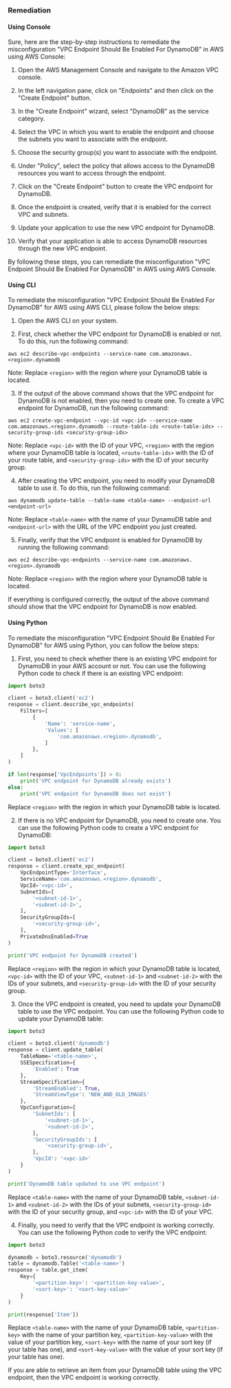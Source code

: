 ### Remediation

#### Using Console

Sure, here are the step-by-step instructions to remediate the misconfiguration "VPC Endpoint Should Be Enabled For DynamoDB" in AWS using AWS Console:

1. Open the AWS Management Console and navigate to the Amazon VPC console.

2. In the left navigation pane, click on "Endpoints" and then click on the "Create Endpoint" button.

3. In the "Create Endpoint" wizard, select "DynamoDB" as the service category.

4. Select the VPC in which you want to enable the endpoint and choose the subnets you want to associate with the endpoint.

5. Choose the security group(s) you want to associate with the endpoint.

6. Under "Policy", select the policy that allows access to the DynamoDB resources you want to access through the endpoint.

7. Click on the "Create Endpoint" button to create the VPC endpoint for DynamoDB.

8. Once the endpoint is created, verify that it is enabled for the correct VPC and subnets.

9. Update your application to use the new VPC endpoint for DynamoDB.

10. Verify that your application is able to access DynamoDB resources through the new VPC endpoint.

By following these steps, you can remediate the misconfiguration "VPC Endpoint Should Be Enabled For DynamoDB" in AWS using AWS Console.

#### Using CLI

To remediate the misconfiguration "VPC Endpoint Should Be Enabled For DynamoDB" for AWS using AWS CLI, please follow the below steps:

1. Open the AWS CLI on your system.

2. First, check whether the VPC endpoint for DynamoDB is enabled or not. To do this, run the following command:

```
aws ec2 describe-vpc-endpoints --service-name com.amazonaws.<region>.dynamodb
```

Note: Replace `<region>` with the region where your DynamoDB table is located.

3. If the output of the above command shows that the VPC endpoint for DynamoDB is not enabled, then you need to create one. To create a VPC endpoint for DynamoDB, run the following command:

```
aws ec2 create-vpc-endpoint --vpc-id <vpc-id> --service-name com.amazonaws.<region>.dynamodb --route-table-ids <route-table-ids> --security-group-ids <security-group-ids>
```

Note: Replace `<vpc-id>` with the ID of your VPC, `<region>` with the region where your DynamoDB table is located, `<route-table-ids>` with the ID of your route table, and `<security-group-ids>` with the ID of your security group.

4. After creating the VPC endpoint, you need to modify your DynamoDB table to use it. To do this, run the following command:

```
aws dynamodb update-table --table-name <table-name> --endpoint-url <endpoint-url>
```

Note: Replace `<table-name>` with the name of your DynamoDB table and `<endpoint-url>` with the URL of the VPC endpoint you just created.

5. Finally, verify that the VPC endpoint is enabled for DynamoDB by running the following command:

```
aws ec2 describe-vpc-endpoints --service-name com.amazonaws.<region>.dynamodb
```

Note: Replace `<region>` with the region where your DynamoDB table is located.

If everything is configured correctly, the output of the above command should show that the VPC endpoint for DynamoDB is now enabled.

#### Using Python

To remediate the misconfiguration "VPC Endpoint Should Be Enabled For DynamoDB" for AWS using Python, you can follow the below steps:

1. First, you need to check whether there is an existing VPC endpoint for DynamoDB in your AWS account or not. You can use the following Python code to check if there is an existing VPC endpoint:

```python
import boto3

client = boto3.client('ec2')
response = client.describe_vpc_endpoints(
    Filters=[
        {
            'Name': 'service-name',
            'Values': [
                'com.amazonaws.<region>.dynamodb',
            ]
        },
    ]
)

if len(response['VpcEndpoints']) > 0:
    print('VPC endpoint for DynamoDB already exists')
else:
    print('VPC endpoint for DynamoDB does not exist')
```

Replace `<region>` with the region in which your DynamoDB table is located.

2. If there is no VPC endpoint for DynamoDB, you need to create one. You can use the following Python code to create a VPC endpoint for DynamoDB:

```python
import boto3

client = boto3.client('ec2')
response = client.create_vpc_endpoint(
    VpcEndpointType='Interface',
    ServiceName='com.amazonaws.<region>.dynamodb',
    VpcId='<vpc-id>',
    SubnetIds=[
        '<subnet-id-1>',
        '<subnet-id-2>',
    ],
    SecurityGroupIds=[
        '<security-group-id>',
    ],
    PrivateDnsEnabled=True
)

print('VPC endpoint for DynamoDB created')
```

Replace `<region>` with the region in which your DynamoDB table is located, `<vpc-id>` with the ID of your VPC, `<subnet-id-1>` and `<subnet-id-2>` with the IDs of your subnets, and `<security-group-id>` with the ID of your security group.

3. Once the VPC endpoint is created, you need to update your DynamoDB table to use the VPC endpoint. You can use the following Python code to update your DynamoDB table:

```python
import boto3

client = boto3.client('dynamodb')
response = client.update_table(
    TableName='<table-name>',
    SSESpecification={
        'Enabled': True
    },
    StreamSpecification={
        'StreamEnabled': True,
        'StreamViewType': 'NEW_AND_OLD_IMAGES'
    },
    VpcConfiguration={
        'SubnetIds': [
            '<subnet-id-1>',
            '<subnet-id-2>',
        ],
        'SecurityGroupIds': [
            '<security-group-id>',
        ],
        'VpcId': '<vpc-id>'
    }
)

print('DynamoDB table updated to use VPC endpoint')
```

Replace `<table-name>` with the name of your DynamoDB table, `<subnet-id-1>` and `<subnet-id-2>` with the IDs of your subnets, `<security-group-id>` with the ID of your security group, and `<vpc-id>` with the ID of your VPC.

4. Finally, you need to verify that the VPC endpoint is working correctly. You can use the following Python code to verify the VPC endpoint:

```python
import boto3

dynamodb = boto3.resource('dynamodb')
table = dynamodb.Table('<table-name>')
response = table.get_item(
    Key={
        '<partition-key>': '<partition-key-value>',
        '<sort-key>': '<sort-key-value>'
    }
)

print(response['Item'])
```

Replace `<table-name>` with the name of your DynamoDB table, `<partition-key>` with the name of your partition key, `<partition-key-value>` with the value of your partition key, `<sort-key>` with the name of your sort key (if your table has one), and `<sort-key-value>` with the value of your sort key (if your table has one).

If you are able to retrieve an item from your DynamoDB table using the VPC endpoint, then the VPC endpoint is working correctly.

